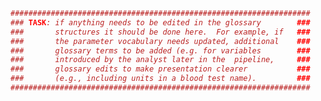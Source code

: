 
```r
###################################################################
### TASK: if anything needs to be edited in the glossary        ###
###       structures it should be done here.  For example, if   ###
###       the parameter vocabulary needs updated, additional    ###
###       glossary terms to be added (e.g. for variables        ###
###       introduced by the analyst later in the  pipeline,     ###
###       glossary edits to make presentation clearer           ###
###       (e.g., including units in a blood test name).         ###
###################################################################
```

